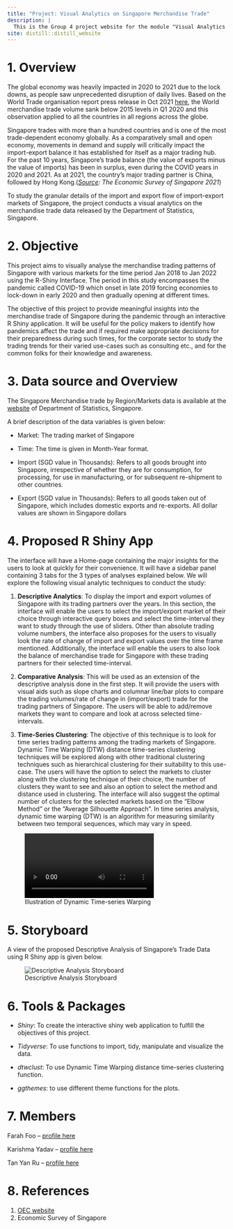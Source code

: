 ```yaml
---
title: "Project: Visual Analytics on Singapore Merchandise Trade"
description: |
  This is the Group 4 project website for the module "Visual Analytics and Applications" for the session 2021-2022 at the Singapore Management University. The project aims to use descriptive analysis, trend analysis and timeseries clustering techniques to study merchandise trade of Singapore with other countries for the period Jan 2018 (pre-covid) to Jan 2022 (post-covid) to find interesting insights on trade during the pandemic.
site: distill::distill_website
---
```


# 1. Overview

The global economy was heavily impacted in 2020 to 2021 due to the lock downs, as people saw unprecedented disruption of daily lives. Based on the World Trade organisation report press release in Oct 2021 [here]( https://www.wto.org/english/news_e/pres21_e/pr889_e.htm), the World merchandise trade volume sank below 2015 levels in Q1 2020 and this observation applied to all the countries in all regions across the globe.

Singapore trades with more than a hundred countries and is one of the most trade-dependent economy globally. As a comparatively small and open economy, movements in demand and supply will critically impact the import-export balance it has established for itself as a major trading hub.  For the past 10 years, Singapore’s trade balance (the value of exports minus the value of imports) has been in surplus, even during the COVID years in 2020 and 2021. As at 2021, the country’s major trading partner is China, followed by Hong Kong.(*[Source](https://www.mti.gov.sg/Resources/Economic-Survey-of-Singapore/2021/Economic-Survey-of-Singapore-Third-Quarter-2021): The Economic Survey of Singapore 2021*)

To study the granular details of the import and export flow of import-export markets of Singapore, the project conducts a visual analytics on the merchandise trade data released by the Department of Statistics, Singapore.

# 2. Objective

This project aims to visually analyse the merchandise trading patterns of Singapore with various markets for the time period Jan 2018 to Jan 2022 using the R-Shiny Interface. The period in this study encompasses the pandemic called COVID-19 which onset in late 2019 forcing economies to lock-down in early 2020 and then gradually opening at different times.

The objective of this project to provide meaningful insights into the merchandise trade of Singapore during the pandemic through an interactive R Shiny application. It will be useful for the policy makers to identify how pandemics affect the trade and if required make appropriate decisions for their preparedness during such times, for the corporate sector to study the trading trends for their varied use-cases such as consulting etc., and for the common folks for their knowledge and awareness. 

# 3. Data source and Overview

The Singapore Merchandise trade by Region/Markets data is available at the [website](https://www.singstat.gov.sg/find-data/search-by-theme/trade-and-investment/merchandise-trade/latest-data) of Department of Statistics, Singapore. 

A brief description of the data variables is given below:

- Market: The trading market of Singapore		

- Time: The time is given in Month-Year format.		

- Import (SGD value in Thousands): Refers to all goods brought into Singapore, irrespective of whether they are for consumption, for processing, for use in manufacturing, or for subsequent re-shipment to other countries.	

- Export (SGD value in Thousands): Refers to all goods taken out of Singapore, which includes domestic exports and re-exports. All dollar values are shown in Singapore dollars		


# 4. Proposed R Shiny App

The interface will have a Home-page containing the major insights for the users to look at quickly for their convenience. It will have a sidebar panel containing 3 tabs for the 3 types of analyses explained below.
We will explore the following visual analytic techniques to conduct the study:

1. **Descriptive Analytics**: To display the import and export volumes of Singapore with its trading partners over the years. In this section, the interface will enable the users to select the import/export market of their choice through interactive query boxes and select the time-interval they want to study through the use of sliders. Other than absolute trading volume numbers, the interface also proposes for the users to visually look the rate of change of import and export values over the time frame mentioned. Additionally, the interface will enable the users to also look the balance of merchandise trade for Singapore with these trading partners for their selected time-interval.

2. **Comparative Analysis**: This will be used as an extension of the descriptive analysis done in the first step. It will provide the users with visual aids such as slope charts and columnar line/bar plots to compare the trading volumes/rate of change in (import/export) trade for the trading partners of Singapore. The users will be able to add/remove markets they want to compare and look at across selected time-intervals.

3. **Time-Series Clustering**: The objective of this technique is to look for time series trading patterns among the trading markets of Singapore. Dynamic Time Warping (DTW) distance time-series clustering techniques will be explored along with other traditional clustering techniques such as hierarchical clustering for their suitability to this use-case. The users will have the option to select the markets to cluster along with the clustering technique of their choice, the number of clusters they want to see and also an option to select the method and distance used in clustering. The interface will also suggest the optimal number of clusters for the selected markets based on the "Elbow Method" or the "Average Silhouette Approach".
In time series analysis, dynamic time warping (DTW) is an algorithm for measuring similarity between two temporal sequences, which may vary in speed.

![Illustration of Dynamic Time-series Warping](dtw_path.webm){width=70%}


# 5. Storyboard

A view of the proposed Descriptive Analysis of Singapore's Trade Data using R Shiny app is given below.

![Descriptive Analysis Storyboard](storyboard.bmp)


# 6. Tools & Packages

- *Shiny*: To create the interactive shiny web application to fulfill the objectives of this project.

- *Tidyverse*: To use functions to import, tidy, manipulate and visualize the data.

- *dtwclust*: To use Dynamic Time Warping distance time-series clustering function.

- *ggthemes*: to use different theme functions for the plots.

# 7. Members

Farah Foo – [profile here](https://farahfoo.netlify.app/)

Karishma Yadav – [profile here](https://karishma-smu.netlify.app/)

Tan Yan Ru – [profile here](https://yanrutanfirstsite.netlify.app/)

# 8. References

1. [OEC website](https://oec.world/en/profile/country/sgp)
2. Economic Survey of Singapore

